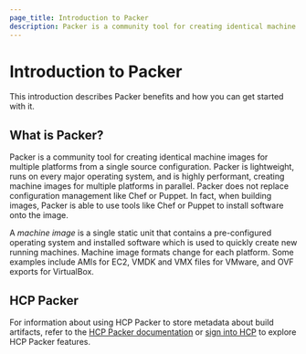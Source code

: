 ```yaml
---
page_title: Introduction to Packer
description: Packer is a community tool for creating identical machine images for multiple platforms from a single source configuration. Learn about Packer benefits and how to get started.
---
```


# Introduction to Packer

This introduction describes Packer benefits and how you can get started with it. 

## What is Packer?

Packer is a community tool for creating identical machine images for multiple
platforms from a single source configuration. Packer is lightweight, runs on
every major operating system, and is highly performant, creating machine images
for multiple platforms in parallel. Packer does not replace configuration
management like Chef or Puppet. In fact, when building images, Packer is able to
use tools like Chef or Puppet to install software onto the image.

A _machine image_ is a single static unit that contains a pre-configured
operating system and installed software which is used to quickly create new
running machines. Machine image formats change for each platform. Some examples
include AMIs for EC2, VMDK and VMX files for VMware, and OVF exports for VirtualBox.

## HCP Packer

For information about using HCP Packer to store metadata about build artifacts, refer to the
[HCP Packer documentation](/hcp/docs/packer) or [sign into HCP](https://portal.cloud.hashicorp.com/sign-in) to explore HCP Packer features.
